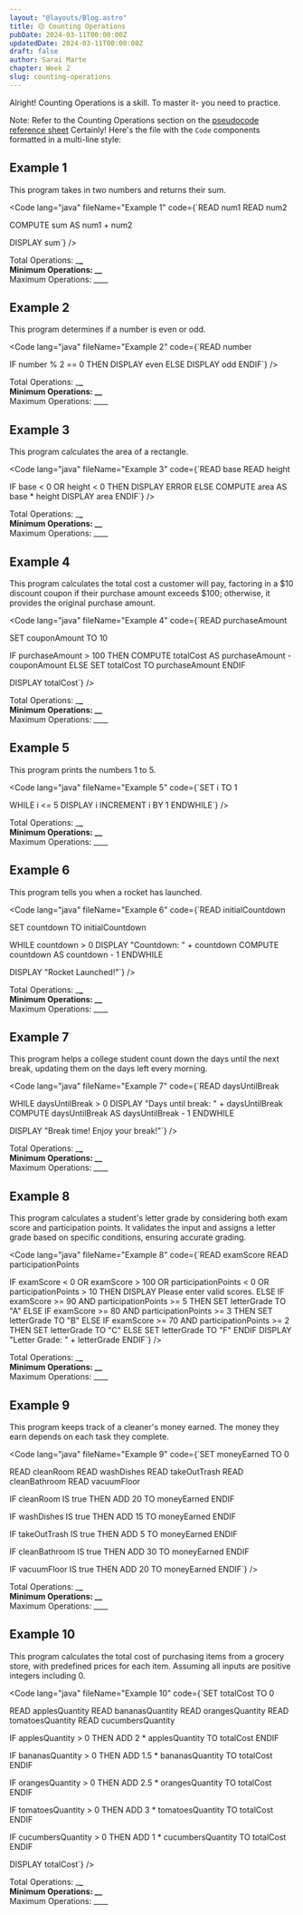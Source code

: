 ```yaml
---
layout: "@layouts/Blog.astro"
title: 🟡 Counting Operations
pubDate: 2024-03-11T00:00:00Z
updatedDate: 2024-03-11T00:00:00Z
draft: false
author: Sarai Marte
chapter: Week 2
slug: counting-operations
---
```



Alright! Counting Operations is a skill. To master it- you need to practice.

Note: Refer to the Counting Operations section on the <a href = "https://rutgers.app.box.com/s/6saf32ambqftpwlnp3hds9z86i0yce2e">pseudocode reference sheet</a>
Certainly! Here's the file with the `Code` components formatted in a multi-line style:

## Example 1

This program takes in two numbers and returns their sum.

<Code lang="java" fileName="Example 1" code={`READ num1
READ num2

COMPUTE sum AS num1 + num2

DISPLAY sum`} />

Total Operations: \_**\_  
Minimum Operations: \_\_**  
Maximum Operations: \_\_\_\_

## Example 2

This program determines if a number is even or odd.

<Code lang="java" fileName="Example 2" code={`READ number

IF number % 2 == 0 THEN
    DISPLAY even
ELSE
    DISPLAY odd
ENDIF`} />

Total Operations: \_**\_  
Minimum Operations: \_\_**  
Maximum Operations: \_\_\_\_

## Example 3

This program calculates the area of a rectangle.

<Code lang="java" fileName="Example 3" code={`READ base
READ height

IF base < 0 OR height < 0 THEN
    DISPLAY ERROR
ELSE
    COMPUTE area AS base * height
    DISPLAY area
ENDIF`} />

Total Operations: \_**\_  
Minimum Operations: \_\_**  
Maximum Operations: \_\_\_\_

## Example 4

This program calculates the total cost a customer will pay, factoring in a $10 discount coupon if their purchase amount exceeds $100; otherwise, it provides the original purchase amount.

<Code lang="java" fileName="Example 4" code={`READ purchaseAmount

SET couponAmount TO 10

IF purchaseAmount > 100 THEN
    COMPUTE totalCost AS purchaseAmount - couponAmount
ELSE
    SET totalCost TO purchaseAmount
ENDIF

DISPLAY totalCost`} />

Total Operations: \_**\_  
Minimum Operations: \_\_**  
Maximum Operations: \_\_\_\_

## Example 5

This program prints the numbers 1 to 5.

<Code lang="java" fileName="Example 5" code={`SET i TO 1

WHILE i <= 5
    DISPLAY i
    INCREMENT i BY 1
ENDWHILE`} />

Total Operations: \_**\_  
Minimum Operations: \_\_**  
Maximum Operations: \_\_\_\_

## Example 6

This program tells you when a rocket has launched.

<Code lang="java" fileName="Example 6" code={`READ initialCountdown

SET countdown TO initialCountdown

WHILE countdown > 0
    DISPLAY "Countdown: " + countdown
    COMPUTE countdown AS countdown - 1
ENDWHILE

DISPLAY "Rocket Launched!"`} />

Total Operations: \_**\_  
Minimum Operations: \_\_**  
Maximum Operations: \_\_\_\_

## Example 7

This program helps a college student count down the days until the next break, updating them on the days left every morning.

<Code lang="java" fileName="Example 7" code={`READ daysUntilBreak

WHILE daysUntilBreak > 0
    DISPLAY "Days until break: " + daysUntilBreak
    COMPUTE daysUntilBreak AS daysUntilBreak - 1
ENDWHILE

DISPLAY "Break time! Enjoy your break!"`} />

Total Operations: \_**\_  
Minimum Operations: \_\_**  
Maximum Operations: \_\_\_\_

## Example 8

This program calculates a student's letter grade by considering both exam score and participation points. It validates the input and assigns a letter grade based on specific conditions, ensuring accurate grading.

<Code lang="java" fileName="Example 8" code={`READ examScore
READ participationPoints

IF examScore < 0 OR examScore > 100 OR participationPoints < 0 OR participationPoints > 10 THEN
  DISPLAY Please enter valid scores.
ELSE
  IF examScore >= 90 AND participationPoints >= 5 THEN
    SET letterGrade TO "A"
  ELSE IF examScore >= 80 AND participationPoints >= 3 THEN
    SET letterGrade TO "B"
  ELSE IF examScore >= 70 AND participationPoints >= 2 THEN
    SET letterGrade TO "C"
  ELSE
    SET letterGrade TO "F"
  ENDIF
  DISPLAY "Letter Grade: " + letterGrade
ENDIF`} />

Total Operations: \_**\_  
Minimum Operations: \_\_**  
Maximum Operations: \_\_\_\_

## Example 9

This program keeps track of a cleaner's money earned. The money they earn depends on each task they complete.

<Code lang="java" fileName="Example 9" code={`SET moneyEarned TO 0

READ cleanRoom
READ washDishes
READ takeOutTrash
READ cleanBathroom
READ vacuumFloor

IF cleanRoom IS true THEN
    ADD 20 TO moneyEarned
ENDIF

IF washDishes IS true THEN
    ADD 15 TO moneyEarned
ENDIF

IF takeOutTrash IS true THEN
    ADD 5 TO moneyEarned
ENDIF

IF cleanBathroom IS true THEN
    ADD 30 TO moneyEarned
ENDIF

IF vacuumFloor IS true THEN
    ADD 20 TO moneyEarned
ENDIF`} />

Total Operations: \_**\_  
Minimum Operations: \_\_**  
Maximum Operations: \_\_\_\_

## Example 10

This program calculates the total cost of purchasing items from a grocery store, with predefined prices for each item. Assuming all inputs are positive integers including 0.

<Code lang="java" fileName="Example 10" code={`SET totalCost TO 0

READ applesQuantity
READ bananasQuantity
READ orangesQuantity
READ tomatoesQuantity
READ cucumbersQuantity

IF applesQuantity > 0 THEN
    ADD 2 * applesQuantity TO totalCost
ENDIF

IF bananasQuantity > 0 THEN
    ADD 1.5 * bananasQuantity TO totalCost
ENDIF

IF orangesQuantity > 0 THEN
    ADD 2.5 * orangesQuantity TO totalCost
ENDIF

IF tomatoesQuantity > 0 THEN
    ADD 3 * tomatoesQuantity TO totalCost
ENDIF

IF cucumbersQuantity > 0 THEN
    ADD 1 * cucumbersQuantity TO totalCost
ENDIF

DISPLAY totalCost`} />

Total Operations: \_**\_  
Minimum Operations: \_\_**  
Maximum Operations: \_\_\_\_

